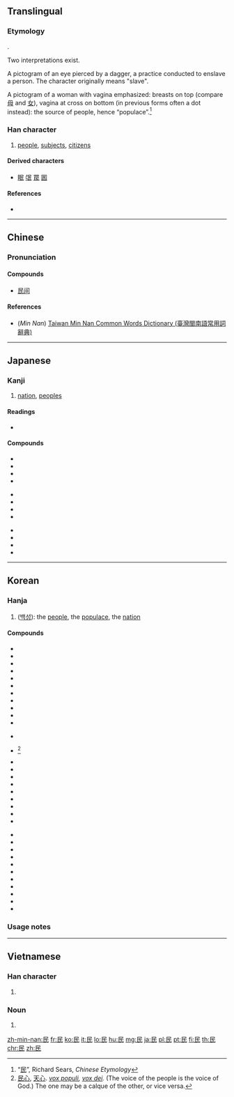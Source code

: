{{also|艮|良}}
==Translingual==
{{stroke order}}

===Etymology===
{{liushu|p}}.

Two interpretations exist.

A pictogram of an eye pierced by a dagger, a practice conducted to enslave a person. The character originally means "slave".

A pictogram of a woman with vagina emphasized: breasts on top (compare [[母]] and [[女]]), vagina at cross on bottom (in previous forms often a dot instead): the source of people, hence “populace”.<ref>“[http://www.chineseetymology.org/CharacterEtymology.aspx?submitButton1=Etymology&characterInput=%E6%B0%91 民]”, Richard Sears, ''Chinese Etymology''</ref>

===Han character===
{{Han char|rn=83|rad=氏|as=01|sn=5|four=7774<sub>7</sub>|canj=口女心 (RVP)}}

# [[people]], [[subject]]s, [[citizen]]s

====Derived characters====
* [[眠]] [[氓]] [[罠]] [[囻]]

====References====
<references/>
* {{Han ref|kx=0598.010|dkj=17028|dj=0988.320|hdz=32131.010|uh=6C11|ud=27665|bh=A5C1|bd=42433}}

----

==Chinese==
{{zh-forms}}

===Pronunciation===
{{zh-pron
|m=mín,méng
|c=man4
|h=pfs=
|mn=bîn
|w=
|mc=y
|oc=y
|ma=|ma2=
|cat=n
}}

====Compounds====
* [[民间]]

====References====
*(''Min Nan'') [http://twblg.dict.edu.tw/holodict_new/result_detail.jsp?n_no=1670&curpage=1&sample=%E6%B0%91&radiobutton=1&querytarget=1&limit=20&pagenum=4&rowcount=63 Taiwan Min Nan Common Words Dictionary (臺灣閩南語常用詞辭典)]

----

==Japanese==

===Kanji===
{{ja-kanji|grade=4|rs=氏01}}

# [[nation]], [[people]]s

====Readings====
* {{ja-readings|goon=[[みん]] (min)|kanon=[[びん]] (bin)|kun=[[たみ]] (tami)|nanori=[[たみ]] (tami), [[ひと]] (hito), [[み]] (mi), [[みたみ]] (mitami), [[もと]] (moto)}}

====Compounds====
{{top3}}
* {{l|ja|sc=Jpan|民意|tr=みんい, min'i}}
* {{l|ja|sc=Jpan|民間|tr=みんかん, minkan}}
* {{l|ja|sc=Jpan|民業|tr=みんぎょう, mingyō}}
* {{l|ja|sc=Jpan|民権|tr=みんけん, minken}}
{{mid3}}
* {{l|ja|sc=Jpan|民主|tr=みんしゅ, minshu}}
* {{l|ja|sc=Jpan|民衆|tr=みんしゅう, minshū}}
* {{l|ja|sc=Jpan|民主主義|tr=みんしゅしゅぎ, minshushugi}}
* {{l|ja|sc=Jpan|民族|tr=みんぞく, minzoku}}
{{mid3}}
* {{l|ja|sc=Jpan|民族主義|tr=みんぞくしゅぎ, minzokushugi}}
* {{l|ja|sc=Jpan|国民|tr=こくみん, kokumin}}
* {{l|ja|sc=Jpan|市民|tr=しみん, shimin}}
* {{l|ja|sc=Jpan|市民活動|tr=しみんかつどう, shiminkatsudō}}
{{bottom}}

----

==Korean==

===Hanja===
{{ko-hanja|hangeul=민|rv=min|mr=min|y=min|eumhun=백성|ehrv=baekseong|ehmr=paeksŏng|ehy=paykseng}}

# ([[백성]]): the [[people]], the [[populace]], the [[nation]]

====Compounds====
{{top3}}
* {{l|ko|sc=Kore|民家|tr=[[민가]], min-ga}}
* {{l|ko|sc=Kore|民間|tr=[[민간]], mingan}}
* {{l|ko|sc=Kore|民權|tr=[[민권]], mingwon}}
* {{l|ko|sc=Kore|民道|tr=[[민도]], mindo}}
* {{l|ko|sc=Kore|民亂|tr=[[민란]], minran}}
* {{l|ko|sc=Kore|民泊|tr=[[민박]], minbag}}
* {{l|ko|sc=Kore|民法|tr=[[민법]], minbeob}}
* {{l|ko|sc=Kore|民兵|tr=[[민병]], minbyeong}}
* {{l|ko|sc=Kore|民事|tr=[[민사]], minsa}}
* {{l|ko|sc=Kore|民生|tr=[[민생]], minsaeng}}
* {{l|ko|sc=Kore|民選|tr=[[민선]], minseon}}
{{mid3}}
* {{l|ko|sc=Kore|民俗|tr=[[민속]], minsog}}
* {{l|ko|sc=Kore|民心|tr=[[민심]], minsim}} <ref>[[民心]], [[天心]]. ''[[vox populi]], [[vox dei]].'' (The voice of the people is the voice of God.) The one may be a calque of the other, or vice versa.</ref>
* {{l|ko|sc=Kore|民營|tr=[[민영]], minyeong}}
* {{l|ko|sc=Kore|民謠|tr=[[민요]], minyo}}
* {{l|ko|sc=Kore|民願|tr=[[민원]], minwon}}
* {{l|ko|sc=Kore|民意|tr=[[민의]], minui}}
* {{l|ko|sc=Kore|民政|tr=[[민정]], minjeong}}
* {{l|ko|sc=Kore|民族|tr=[[민족]], minjog}}
* {{l|ko|sc=Kore|民主|tr=[[민주]], minju}}
* {{l|ko|sc=Kore|民衆|tr=[[민중]], minjung}}
* {{l|ko|sc=Kore|民弊|tr=[[민폐]], minpye}}
{{mid3}}
* {{l|ko|sc=Kore|公民|tr=[[공민]], gongmin}}
* {{l|ko|sc=Kore|僑民|tr=[[교민]], gyomin}}
* {{l|ko|sc=Kore|國民|tr=[[국민]], gukmin}}
* {{l|ko|sc=Kore|農民|tr=[[농민]], nongmin}}
* {{l|ko|sc=Kore|常民|tr=[[상민]], sangmin}}
* {{l|ko|sc=Kore|庶民|tr=[[서민]], seomin}}
* {{l|ko|sc=Kore|選民|tr=[[선민]], seonmin}}
* {{l|ko|sc=Kore|市民|tr=[[시민]], simin}}
* {{l|ko|sc=Kore|人民|tr=[[인민]], inmin}}
* {{l|ko|sc=Kore|住民|tr=[[주민]], jumin}}
* {{l|ko|sc=Kore|平民|tr=[[평민]], pyeongmin}}
{{bottom}}

===Usage notes===
<references />

----

==Vietnamese==

===Han character===
{{vi-hantu|[[dân]], [[rân]]|rs=氏01}}

# {{defn|lang=vi|sort=氏01}}

===Noun===
{{vi-noun|sc=Hani}}

# {{han tu form of|dân}}

[[zh-min-nan:民]]
[[fr:民]]
[[ko:民]]
[[it:民]]
[[lo:民]]
[[hu:民]]
[[mg:民]]
[[ja:民]]
[[pl:民]]
[[pt:民]]
[[fi:民]]
[[th:民]]
[[chr:民]]
[[zh:民]]